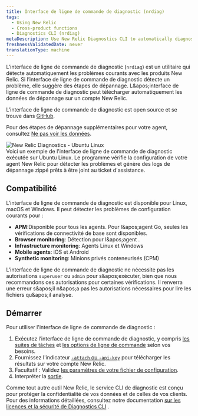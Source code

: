 ```yaml
---
title: Interface de ligne de commande de diagnostic (nrdiag)
tags:
  - Using New Relic
  - Cross-product functions
  - Diagnostics CLI (nrdiag)
metaDescription: Use New Relic Diagnostics CLI to automatically diagnose common problems with New Relic agents and send the results to Support.
freshnessValidatedDate: never
translationType: machine
---
```


L'interface de ligne de commande de diagnostic (`nrdiag`) est un utilitaire qui détecte automatiquement les problèmes courants avec les produits New Relic. Si l’interface de ligne de commande de diagnostic détecte un problème, elle suggère des étapes de dépannage. L&amp;apos;interface de ligne de commande de diagnostic peut télécharger automatiquement les données de dépannage sur un compte New Relic.

L'interface de ligne de commande de diagnostic est open source et se trouve dans [GitHub](https://github.com/newrelic/newrelic-diagnostics-cli).

Pour des étapes de dépannage supplémentaires pour votre agent, consultez [Ne pas voir les données](/docs/agents/manage-apm-agents/troubleshooting/not-seeing-data).

<img title="New Relic Diagnostics - Ubuntu Linux" alt="New Relic Diagnostics - Ubuntu Linux" src="/images/solutions_screenshot-crop_ubuntu-diagnostics.gif" />

<figcaption>
  Voici un exemple de l'interface de ligne de commande de diagnostic exécutée sur Ubuntu Linux. Le programme vérifie la configuration de votre agent New Relic pour détecter les problèmes et génère des logs de dépannage zippé prêts à être joint au ticket d'assistance.
</figcaption>

## Compatibilité

L'interface de ligne de commande de diagnostic est disponible pour Linux, macOS et Windows. Il peut détecter les problèmes de configuration courants pour :

* <DNT>**APM**</DNT>:Disponible pour tous les <InlinePopover type="apm" />agents. Pour l&amp;apos;agent Go, seules les vérifications de connectivité de base sont disponibles.
* <DNT>**Browser monitoring**</DNT>: Détection pour l&amp;apos;agent <InlinePopover type="browser" />.
* <DNT>**Infrastructure monitoring**</DNT>: Agents Linux et Windows
* <DNT>**Mobile agents**</DNT>: iOS et Android
* <DNT>**Synthetic monitoring**</DNT>: Minions privés conteneurisés (CPM)

L'interface de ligne de commande de diagnostic ne nécessite pas les autorisations `superuser` ou `admin` pour s&amp;apos;exécuter, bien que nous recommandons ces autorisations pour certaines vérifications. Il renverra une erreur s&amp;apos;il n&amp;apos;a pas les autorisations nécessaires pour lire les fichiers qu&amp;apos;il analyse.

## Démarrer

Pour utiliser l'interface de ligne de commande de diagnostic :

1. Exécutez l’interface de ligne de commande de diagnostic, y compris [les suites de tâches](/docs/new-relic-solutions/solve-common-issues/diagnostics-cli-nrdiag/run-diagnostics-cli-nrdiag) et [les options de ligne de commande](/docs/using-new-relic/cross-product-functions/diagnostics-cli-nrdiag/pass-command-line-options-nrdiag) selon vos besoins.
2. Fournissez l'indicateur [`-attach` ou `-api-key`](/docs/using-new-relic/cross-product-functions/diagnostics-cli-nrdiag/pass-command-line-options-nrdiag) pour télécharger les résultats sur votre compte New Relic.
3. Facultatif : Validez [les paramètres de votre fichier de configuration](/docs/using-new-relic/cross-product-functions/diagnostics-cli-nrdiag/validate-config-file-settings-nrdiag).
4. Interpréter la [sortie](/docs/using-new-relic/cross-product-functions/diagnostics-cli-nrdiag/interpret-nrdiag-output).

Comme tout autre outil New Relic, le service CLI de diagnostic est conçu pour protéger la confidentialité de vos données et de celles de vos clients. Pour des informations détaillées, consultez notre documentation [sur les licences et la sécurité de Diagnostics CLI](/docs/using-new-relic/cross-product-functions/diagnostics-cli-nrdiag/diagnostics-cli-licensing-security) .